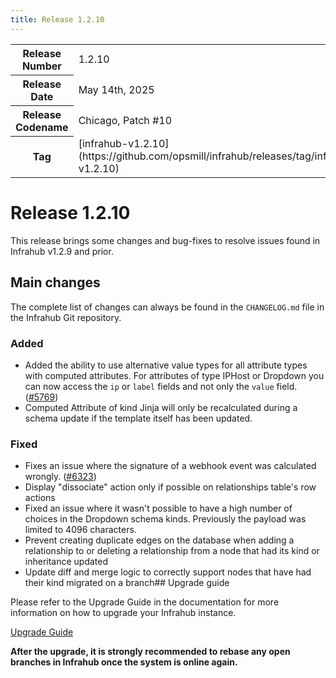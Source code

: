 ```yaml
---
title: Release 1.2.10
---
```

<table>
  <tbody>
    <tr>
      <th>Release Number</th>
      <td>1.2.10</td>
    </tr>
    <tr>
      <th>Release Date</th>
      <td>May 14th, 2025</td>
    </tr>
    <tr>
      <th>Release Codename</th>
      <td>Chicago, Patch #10</td>
    </tr>
    <tr>
      <th>Tag</th>
      <td>[infrahub-v1.2.10](https://github.com/opsmill/infrahub/releases/tag/infrahub-v1.2.10)</td>
    </tr>
  </tbody>
</table>

# Release 1.2.10

This release brings some changes and bug-fixes to resolve issues found in Infrahub v1.2.9 and prior.

## Main changes

The complete list of changes can always be found in the `CHANGELOG.md` file in the Infrahub Git repository.

### Added

- Added the ability to use alternative value types for all attribute types with computed attributes. For attributes of type IPHost or Dropdown you can now access the `ip` or `label` fields and not only the `value` field. ([#5769](https://github.com/opsmill/infrahub/issues/5769))
- Computed Attribute of kind Jinja will only be recalculated during a schema update if the template itself has been updated.

### Fixed

- Fixes an issue where the signature of a webhook event was calculated wrongly. ([#6323](https://github.com/opsmill/infrahub/issues/6323))
- Display "dissociate" action only if possible on relationships table's row actions
- Fixed an issue where it wasn't possible to have a high number of choices in the Dropdown schema kinds. Previously the payload was limited to 4096 characters.
- Prevent creating duplicate edges on the database when adding a relationship to or deleting a relationship from a node that had its kind or inheritance updated
- Update diff and merge logic to correctly support nodes that have had their kind migrated on a branch## Upgrade guide

Please refer to the Upgrade Guide in the documentation for more information on how to upgrade your Infrahub instance.

[Upgrade Guide](../../guides/upgrade.mdx)

**After the upgrade, it is strongly recommended to rebase any open branches in Infrahub once the system is online again.**
